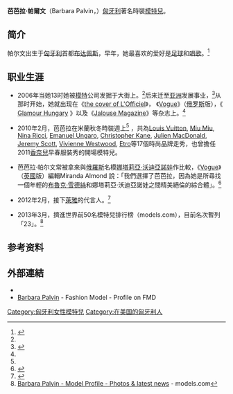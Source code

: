 {{Multiple issues|
{{Prose|time=2021-11-05T15:36:03+00:00}}
{{Expand language|1=en|2=hun|time=2021-11-05T15:36:03+00:00}}
}}
{{noteTA
|G1=Show
}}
{{Eastern name order|帕爾文·芭芭拉}}
{{Infobox model
| name = 芭芭拉·帕爾文
| image = Barbara Palvin Cannes 2014.jpg
| birth_name  = Palvin Barbara
| image_size = 
| caption = 帕爾文在2014年[[坎城影展|坎城影展]]
| birth_date = {{Birth date and age|df=yes|1993|10|08}}
| birth_place = {{MAG}}[[奧爾拜蒂爾紹|奧爾拜蒂爾紹]]
| nationality   = 
| height = {{height|ft=5|in=9.0}}<ref name=fashionmodeldirectory.com>{{cite web|url=http://www.fashionmodeldirectory.com/models/barbara_palvin/|title=Barbara Palvin|publisher=FMD|accessdate=January 29, 2011|archive-date=2013-08-22|archive-url=https://www.webcitation.org/6J4Bzp7wB?url=http://www.fashionmodeldirectory.com/models/barbara_palvin/|dead-url=no}}</ref>
| haircolor = 棕色
| eyecolor = 藍色
| measurements = 33-23-35 US (82-58-89 EU)
| weight =
| education = 
| dress size = 1 US
| shoesize = 7.5 US
| agency =  Ace Models<br/>Bon Image Corporation<br/>IMG Models<br/>Tempo Models<br/>UNO Models
}}

'''芭芭拉·帕爾文'''（Barbara Palvin，{{bd|1993年|10月8日|catIdx=Palvin}}）[[匈牙利|匈牙利]]著名時裝[[模特兒|模特兒]]。

== 简介 ==
帕尔文出生于[[匈牙利|匈牙利]]首都[[布达佩斯|布达佩斯]]，早年，她最喜欢的爱好是[[足球|足球]]和[[唱歌|唱歌]]。<ref name=wmagazine.com>{{cite web|url=http://www.wmagazine.com/w/blogs/editorsblog/2010/05/18/this-weeks-model-barbara-p.html|title=This Week's Model: Barbara Palvin|publisher=W magazine|accessdate=January 20, 2010|archive-url=https://web.archive.org/web/20111224071438/http://www.wmagazine.com/w/blogs/editorsblog/2010/05/18/this-weeks-model-barbara-p.html|archive-date=2011-12-24|dead-url=yes}}</ref>

== 职业生涯 ==
*2006年当她13时她被[[模特|模特]]公司发掘于大街上。<ref name=wmagazine.com />后来迁至[[亚洲|亚洲]]发展事业，<ref name="nymag.com">{{cite web|url=http://nymag.com/fashion/models/bpalvin/barbarapalvin|title=Barbara Palvin|publisher=NY Magazine|accessdate=January 29, 2011|archive-date=2011-12-12|archive-url=https://web.archive.org/web/20111212042700/http://nymag.com/fashion/models/bpalvin/barbarapalvin/|dead-url=no}}</ref>从那时开始，她就出现在《[[the_cover_of_L'Officiel|the cover of L'Officiel]]》， 《[[时尚_(杂志)|Vogue]]》（[[俄罗斯|俄罗斯]]版），《 [[Glamour_Hungary|Glamour Hungary]] 》以及《[[Jalouse_Magazine|Jalouse Magazine]]》等杂志上。<ref name=fashionmodeldirectory.com/>

*2010年2月，芭芭拉在米蘭秋冬時裝週上<ref name=wmagazine.com /> ，共為[[路易·威登|Louis Vuitton]], [[Miu_Miu|Miu Miu]], [[Nina_Ricci_(brand)|Nina Ricci]], [[Emanuel_Ungaro|Emanuel Ungaro]], [[Christopher_Kane|Christopher Kane]], [[Julien_MacDonald|Julien MacDonald]], [[Jeremy_Scott|Jeremy Scott]], [[薇薇安·魏斯伍德|Vivienne Westwood]], [[Etro|Etro]]等17個時尚品牌走秀，也曾擔任2011[[香奈兒|香奈兒]]早春服裝秀的開場模特兒。

*芭芭拉·帕尔文常被拿來與[[俄羅斯|俄羅斯]]名模[[娜塔莉亞·沃迪亞諾娃|娜塔莉亞·沃迪亞諾娃]]作比較，《[[时尚_(杂志)|Vogue]]》（[[英國|英國]]版）編輯Miranda Almond 說：「我們選擇了芭芭拉，因為她是所尋找一個年輕的[[布魯克·雪德絲|布魯克·雪德絲]]和娜塔莉亞·沃迪亞諾娃之間精美絕倫的綜合體」。<ref>{{cite web|url=http://www.vogue.co.uk/news/daily/100420-barbara-palvin-model-to-watch.aspx|title=Barbara Palvin model to watch|publisher=Vogue UK|accessdate=29 January 2011|archive-date=2013-08-22|archive-url=https://www.webcitation.org/6J4C0rE7L?url=http://www.vogue.co.uk/news/2010/04/20/barbara-palvin-model-to-watch|dead-url=no}}</ref>

*2012年2月，接下[[萊雅|萊雅]]的代言人。<ref>{{cite web|last=Niven|first=Lisa|title=L'Oreal's New Girl|url=http://www.vogue.co.uk/beauty/2012/02/07/model-barbara-palvin-is-face-of-loreal-paris-rouge-caresse|work=Vogue|publisher=Conde Nast|accessdate=17 May 2013|archive-date=2016-03-03|archive-url=https://web.archive.org/web/20160303193424/http://www.vogue.co.uk/beauty/2012/02/07/model-barbara-palvin-is-face-of-loreal-paris-rouge-caresse|dead-url=no}}</ref>

*2013年3月，擠進世界前50名模特兒排行榜（models.com），目前名次暫列「23」。<ref>[http://models.com/models/barbara-palvin Barbara Palvin - Model Profile - Photos & latest news] {{Wayback|url=http://models.com/models/barbara-palvin |date=20130523093149 }}- models.com</ref>

== 参考资料 ==
{{reflist}}

==外部連結==
{{commons category|Barbara Palvin|Barbara Palvin}}
*{{twitter|BarbaraPalvin|Barbara Palvin}}
*[http://www.fashionmodeldirectory.com/models/barbara_palvin Barbara Palvin] {{Wayback|url=http://www.fashionmodeldirectory.com/models/barbara_palvin |date=20111124081510 }} - Fashion Model - Profile on FMD

{{DEFAULTSORT: Palvin, Barbara}}
[[Category:匈牙利女性模特兒|Category:匈牙利女性模特兒]]
[[Category:在美国的匈牙利人|Category:在美国的匈牙利人]]